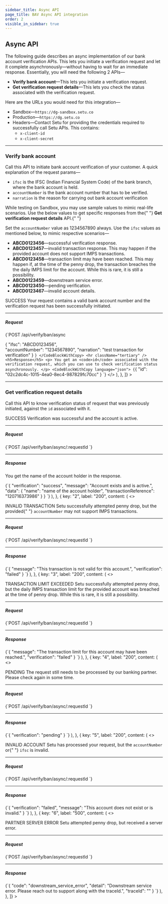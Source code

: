 ```yaml
---
sidebar_title: Async API
page_title: BAV Async API integration
order: 2
visible_in_sidebar: true
---
```


## Async API

The following guide describes an async implementation of our bank account verification APIs. This lets you initiate a verification request and let it complete asynchronously—without having to wait for an immediate response. Essentially, you will need the following 2 APIs—

- **Verify bank account**—This lets you initiate a verification request.
- **Get verification request details**—This lets you check the status associated with the verification request.

Here are the URLs you would need for this integration—

- Sandbox—`https://dg-sandbox.setu.co`
- Production—`https://dg.setu.co`
- Headers—Contact Setu for providing the credentials required to successfully call Setu APIs. This contains:
  - `x-client-id`
  - `x-client-secret`

<hr class="primary" />

### Verify bank account

Call this API to initiate bank account verification of your customer. A quick explanation of the request params—

- `ifsc` is the IFSC (Indian Financial System Code) of the bank branch, where the bank account is held.
- `accountNumber` is the bank account number that has to be verified.
- `narration` is the reason for carrying out bank account verification

<Callout type="tip">
  While testing on Sandbox, you may use sample values to mimic real-life
  scenarios. Use the below values to get specific responses from the{" "}
  <strong>Get verification request details</strong> API.{" "}
</Callout>

<br />

Set the `accountNumber` value as 1234567890 always. Use the `ifsc` values as mentioned below, to mimic respective scenarios—

- **ABCD0123456**—successful verification response.
- **ABCD0123457**—invalid transaction response. This may happen if the provided account does not support IMPS transactions.
- **ABCD0123458**—transaction limit may have been reached. This may happen if, at the time of the penny drop, the transaction breaches the the daily IMPS limit for the account. While this is rare, it is still a possibility.
- **ABCD0123459**—downstream service error.
- **ABCD0123450**—pending verification.
- **ABCD0123467**—invalid account details.

<Row>
  <Portion desktopSpan="whole">
    <Tabs
      tabs={[
        {
          key: "1",
          label: "200",
          content: (
            <>
              <p>
                <Badge type="success">SUCCESS</Badge> Your request contains a
                valid bank account number and the verification request has been
                successfully initiated.
              </p>
              <hr className="tertiary" />
              <h5>Request</h5>
              <CodeBlockWithCopy language="json">
                {`POST  /api/verify/ban/async 
 
{ 
  "ifsc": "ABCD0123456",  
  "accountNumber": "1234567890", 
  "narration": "test transaction for verification" 
} `}
              </CodeBlockWithCopy>
              <hr className="tertiary" />
              <h5>Response</h5>
              <p>
                You get an <code>id</code> associated with the verification
                request, which you can use to check verification status
                asynchronously.
              </p>
              <CodeBlockWithCopy language="json">
                {`{ 
  "id": "02c2dc4c-1015-4ea0-8ec4-987829fc70cc" 
} `}
              </CodeBlockWithCopy>
            </>
          ),
        },
      ]}
    ></Tabs>
  </Portion>
</Row>

<hr class="primary" />

### Get verification request details

Call this API to know verification status of request that was previously initiated, against the `id` associated with it.

<Row>
  <Portion desktopSpan="whole">
    <Tabs
      tabs={[
        {
          key: "1",
          label: "200",
          content: (
            <>
              <p>
                <Badge type="success">SUCCESS</Badge> Verification was
                successful and the account is active.
              </p>
              <hr className="tertiary" />
              <h5>Request</h5>
              <CodeBlockWithCopy language="json">
                {`POST  /api/verify/ban/async/:requestId 
 `}
              </CodeBlockWithCopy>
              <hr className="tertiary" />
              <h5>Response</h5>
              <p>You get the name of the account holder in the response.</p>
              <CodeBlockWithCopy language="json">
                {`{ 
  "verification": "success", 
  "message": "Account exists and is active.", 
  "data": { 
    "name": "name of the account holder", 
    "transactionReference": "120716373986" 
  } 
} `}
              </CodeBlockWithCopy>
            </>
          ),
        },
        {
          key: "2",
          label: "200",
          content: (
            <>
              <p>
                <Badge type="warning">INVALID TRANSACTION</Badge> Setu
                successfully attempted penny drop, but the provided{" "}
                <code>accountNumber</code> may not support IMPS transactions.
              </p>
              <hr className="tertiary" />
              <h5>Request</h5>
              <CodeBlockWithCopy language="json">
                {`POST  /api/verify/ban/async/:requestId `}
              </CodeBlockWithCopy>
              <hr className="tertiary" />
              <h5>Response</h5>
              <CodeBlockWithCopy language="json">
                {`{ 
    "message": "This transaction is not valid for this account.", 
    "verification": "failed" 
} `}
              </CodeBlockWithCopy>
            </>
          ),
        },
        {
          key: "3",
          label: "200",
          content: (
            <>
              <p>
                <Badge type="warning">TRANSACTION LIMIT EXCEEDED</Badge> Setu
                successfully attempted penny drop, but the daily IMPS
                transaction limit for the provided account was breached at the
                time of penny drop. While this is rare, it is still a
                possibility.
              </p>
              <hr className="tertiary" />
              <h5>Request</h5>
              <CodeBlockWithCopy language="json">
                {`POST  /api/verify/ban/async/:requestId `}
              </CodeBlockWithCopy>
              <hr className="tertiary" />
              <h5>Response</h5>
              <CodeBlockWithCopy language="json">
                {`{ 
    "message": "The transaction limit for this account may have been reached.", 
    "verification": "failed" 
}  `}
              </CodeBlockWithCopy>
            </>
          ),
        },
        {
          key: "4",
          label: "200",
          content: (
            <>
              <p>
                <Badge type="warning">PENDING</Badge> The request still needs to
                be processed by our banking partner. Please check again in some
                time.
              </p>
              <hr className="tertiary" />
              <h5>Request</h5>
              <CodeBlockWithCopy language="json">
                {`POST  /api/verify/ban/async/:requestId `}
              </CodeBlockWithCopy>
              <hr className="tertiary" />
              <h5>Response</h5>
              <CodeBlockWithCopy language="json">
                {`{ 
  "verification": "pending" 
} `}
              </CodeBlockWithCopy>
            </>
          ),
        },
        {
          key: "5",
          label: "200",
          content: (
            <>
              <p>
                <Badge type="warning">INVALID ACCOUNT</Badge> Setu has processed
                your request, but the <code>accountNumber</code> or{" "}
                <code>ifsc</code> is invalid.
              </p>
              <hr className="tertiary" />
              <h5>Request</h5>
              <CodeBlockWithCopy language="json">
                {`POST  /api/verify/ban/async/:requestId `}
              </CodeBlockWithCopy>
              <hr className="tertiary" />
              <h5>Response</h5>
              <CodeBlockWithCopy language="json">
                {`{ 
  "verification": "failed", 
  "message": "This account does not exist or is invalid." 
} `}
              </CodeBlockWithCopy>
            </>
          ),
        },
        {
          key: "6",
          label: "500",
          content: (
            <>
              <p>
                <Badge type="failure">PARTNER SERVER ERROR</Badge> Setu
                attempted penny drop, but received a server error.
              </p>
              <hr className="tertiary" />
              <h5>Request</h5>
              <CodeBlockWithCopy language="json">
                {`POST  /api/verify/ban/async/:requestId `}
              </CodeBlockWithCopy>
              <hr className="tertiary" />
              <h5>Response</h5>
              <CodeBlockWithCopy language="json">
                {`{
    "code": "downstream_service_error", 
    "detail": "Downstream service error. Please reach out to support along with the traceId.", 
    "traceId": "" 
} `}
              </CodeBlockWithCopy>
            </>
          ),
        },
      ]}
    ></Tabs>
  </Portion>
</Row>

<WasPageHelpful />
